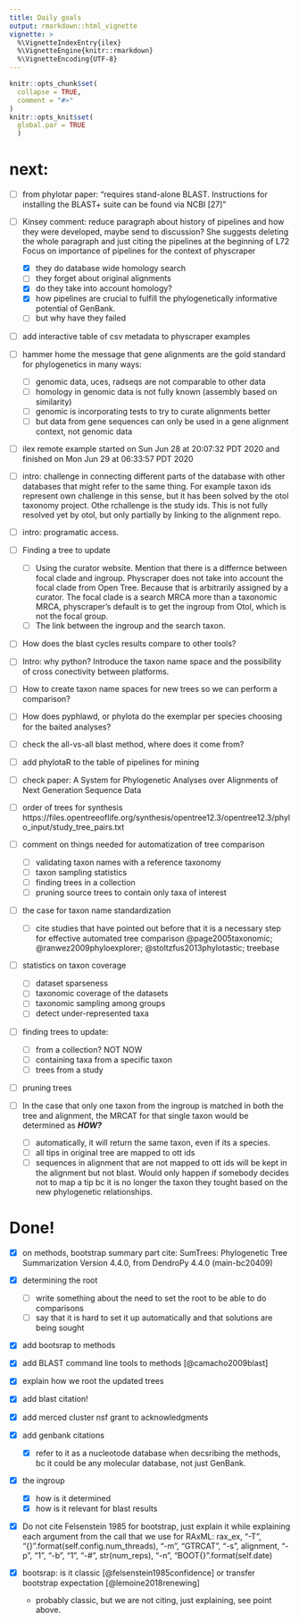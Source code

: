 ```yaml
---
title: Daily goals
output: rmarkdown::html_vignette
vignette: >
  %\VignetteIndexEntry{ilex}
  %\VignetteEngine{knitr::rmarkdown}
  %\VignetteEncoding{UTF-8}
---
```

```r
knitr::opts_chunk$set(
  collapse = TRUE,
  comment = "#>"
)
knitr::opts_knit$set(
  global.par = TRUE
  )
```

# next:

- [ ] from phylotar paper: "requires stand-alone BLAST. Instructions for installing the BLAST+ suite can be found via NCBI [27]"

- [ ] Kinsey comment: reduce paragraph about history of pipelines and how they were developed, maybe send to discussion?
  She suggests deleting the whole paragraph and just citing the pipelines at the beginning of L72
  Focus on importance of pipelines for the context of physcraper
    - [x] they do database wide homology search
    - [ ] they forget about original alignments
    - [x] do they take into account homology?
    - [x] how pipelines are crucial to fulfill the phylogenetically informative potential of GenBank.
    - [ ] but why have they failed

- [ ] add interactive table of csv metadata to physcraper examples

- [ ] hammer home the message that gene alignments are the gold standard for phylogenetics in many ways:
  - [ ] genomic data, uces, radseqs are not comparable to other data
  - [ ] homology in genomic data is not fully known (assembly based on similarity)
  - [ ] genomic is incorporating tests to try to curate alignments better
  - [ ] but data from gene sequences can only be used in a gene alignment context, not genomic data

- [ ] ilex remote example started on Sun Jun 28 at 20:07:32 PDT 2020 and finished on Mon Jun 29 at 06:33:57 PDT 2020


- [ ] intro: challenge in connecting different parts of the database with other databases that might refer to the same thing. For example taxon ids represent own challenge in this sense, but it has been solved by the otol taxonomy project. Othe rchallenge is the study ids. This is not fully resolved yet by otol, but only partially by linking to the alignment repo.

- [ ] intro: programatic access.

- [ ] Finding a tree to update
  - [ ]  Using the curator website. Mention that there is a differnce between focal clade and ingroup. Physcraper does not take into account the focal clade from Open Tree. Because that is arbitrarily assigned by a curator. The focal clade is a search MRCA more than a taxonomic MRCA, physcraper's default is to get the ingroup from Otol, which is not the focal group.
  - [ ] The link between the ingroup and the search taxon.

- [ ] How does the blast cycles results compare to other tools?

- [ ] Intro: why python? Introduce the taxon name space and the possibility of cross conectivity between platforms.

- [ ] How to create taxon name spaces for new trees so we can perform a comparison?

- [ ] How does pyphlawd, or phylota do the exemplar per species choosing for the baited analyses?


- [ ] check the all-vs-all blast method, where does it come from?

- [ ] add phylotaR to the table of pipelines for mining
- [ ] check paper: A System for Phylogenetic Analyses over Alignments of Next Generation Sequence Data

- [ ] order of trees for synthesis https://files.opentreeoflife.org/synthesis/opentree12.3/opentree12.3/phylo_input/study_tree_pairs.txt

- [ ] comment on things needed for automatization of tree comparison
  - [ ] validating taxon names with a reference taxonomy
  - [ ] taxon sampling statistics
  - [ ] finding trees in a collection
  - [ ] pruning source trees to contain only taxa of interest

- [ ] the case for taxon name standardization
  - [ ] cite studies that have pointed out before that it is a necessary step for effective automated tree comparison @page2005taxonomic; @ranwez2009phyloexplorer; @stoltzfus2013phylotastic; treebase

- [ ] statistics on taxon coverage
  - [ ] dataset sparseness
  - [ ] taxonomic coverage of the datasets
  - [ ] taxonomic sampling among groups
  - [ ] detect under-represented taxa

- [ ] finding trees to update:
  - [ ] from a collection? NOT NOW
  - [ ] containing taxa from a specific taxon
  - [ ] trees from a study

- [ ] pruning trees

- [ ]  In the case that only one taxon from the ingroup is matched in both the tree and alignment, the MRCAT for that single taxon would be determined as ***HOW?***
  - [ ] automatically, it will return the same taxon, even if its a species.
  - [ ] all tips in original tree are mapped to ott ids
  - [ ] sequences in alignment that are not mapped to ott ids will be kept in the alignment but not blast. Would only happen if somebody decides not to map a tip bc it is no longer the taxon they tought based on the new phylogenetic relationships.

# Done!

- [x] on methods, bootstrap summary part cite:
 SumTrees: Phylogenetic Tree Summarization Version 4.4.0, from DendroPy 4.4.0 (main-bc20409)

- [x] determining the root
  - [ ] write something about the need to set the root to be able to do comparisons
  - [ ] say that it is hard to set it up automatically and that solutions are being sought

- [x] add bootsrap to methods

- [x] add BLAST command line tools to methods [@camacho2009blast]

- [X] explain how we root the updated trees

- [X] add blast citation!

- [x] add merced cluster nsf grant to acknowledgments
- [X] add genbank citations
  - [x] refer to it as a nucleotode database when decsribing the methods, bc it could be any molecular database, not just GenBank.

- [x] the ingroup
  - [x] how is it determined
  - [x] how is it relevant for blast results

- [x] Do not cite Felsenstein 1985 for bootstrap, just explain it while explaining each argument from the call that we use for RAxML:
  rax_ex, "-T", "{}".format(self.config.num_threads),
                                   "-m", "GTRCAT",
                                   "-s", alignment,
                                   "-p", "1", "-b", "1", "-#", str(num_reps),
                                   "-n", "BOOT{}".format(self.date)

- [x] bootsrap: is it classic [@felsenstein1985confidence] or transfer bootstrap expectation [@lemoine2018renewing]
  - probably classic, but we are not citing, just explaining, see point above.
